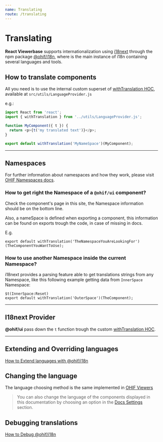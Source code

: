 ---
name: Translating
route: /translating
---

# Translating

**React Viewerbase** supports internationalization using
[i18next](https://www.i18next.com/) through the npm package
[@ohif/i18n](https://www.npmjs.com/package/@ohif/i18n), where is the main
instance of i18n containing several languages and tools.

## How to translate components

All you need is to use the internal custom superset of
[withTranslation HOC](https://react.i18next.com/latest/withtranslation-hoc),
available at `src/utils/LanguageProvider.js`

e.g.:

```js
import React from 'react';
import { withTranslation } from '../utils/LanguageProvider.js';

function MyComponent({ t }) {
  return <p>{t('my translated text')}</p>;
}

export default withTranslation('MyNameSpace')(MyComponent);
```

---

## Namespaces

For further information about namespaces and how they work, please visit
[OHIF Namespaces docs](https://docs.ohif.org/viewer/internationalization.html#namespaces).

### How to get right the Namespace of a `@ohif/ui` component?

Check the component's page in this site, the Namespace information should be on
the bottom line.

Also, a nameSpace is defined when exporting a component, this information can be
found on exports trough the code, in case of missing in docs.

E.g.

```
export default withTranslation('TheNamespaceYouAreLookingFor')(TheComponentYouWantToUse);
```

### How to use another Namespace inside the current Namespace?

i18next provides a parsing feature able to get translations strings from any
Namespace, like this following example getting data from `InnerSpace` Namespace:

```
$t(InnerSpace:Reset)
export default withTranslation('OuterSpace')(TheComponent);
```

---

## I18next Provider

**@ohif/ui** pass down the `t` function trough the custom
[withTranslation HOC](https://github.com/OHIF/Viewers/blob/master/platform/ui/src/utils/LanguageProvider.js).

---

## Extending and Overriding languages

[How to Extend languages with @ohif/i18n](https://docs.ohif.org/viewer/internationalization.html#extending-languages-in-ohifi18n)

## Changing the language

The language choosing method is the same implemented in
[OHIF Viewers](https://docs.ohif.org/viewer/internationalization.html#changing-the-language)

> You can also change the language of the components displayed in this
> documentation by choosing an option in the
> [Docs Settings](https://react.ohif.org/docs-settings) section.

## Debugging translations

[How to Debug @ohif/i18n](https://docs.ohif.org/viewer/internationalization.html#debugging-translations)
